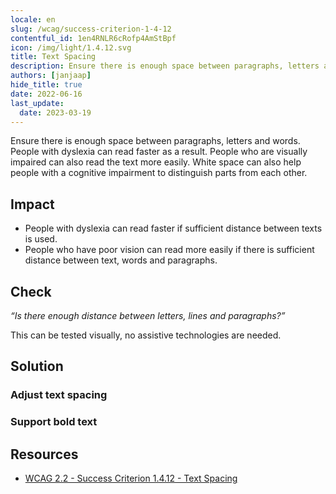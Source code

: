 ```yaml
---
locale: en
slug: /wcag/success-criterion-1-4-12
contentful_id: 1en4RNLR6cRofp4AmStBpf
icon: /img/light/1.4.12.svg
title: Text Spacing
description: Ensure there is enough space between paragraphs, letters and words.
authors: [janjaap]
hide_title: true
date: 2022-06-16
last_update:
  date: 2023-03-19
---
```


<Hero
  title="Text Spacing"
  image="/img/light/1.4.12.svg"
  alt="WCAG 1.4.12 - Logo"
  prefix="Success Criterion 1.4.12"
  suffix="Level AA"
/>

Ensure there is enough space between paragraphs, letters and words. People with dyslexia can read faster as a result. People who are visually impaired can also read the text more easily. White space can also help people with a cognitive impairment to distinguish parts from each other.

## Impact

- People with dyslexia can read faster if sufficient distance between texts is used.
- People who have poor vision can read more easily if there is sufficient distance between text, words and paragraphs.

## Check

*“Is there enough distance between letters, lines and paragraphs?”*

This can be tested visually, no assistive technologies are needed.

## Solution

### Adjust text spacing

<CodeSample id="text-spacing" locale="en"/>

### Support bold text

<CodeSample id="text-bold" locale="en"/>

## Resources

- [WCAG 2.2 - Success Criterion 1.4.12 - Text Spacing](https://www.w3.org/TR/WCAG22/#text-spacing)
